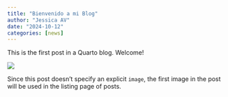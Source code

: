 ```yaml
---
title: "Bienvenido a mi Blog"
author: "Jessica AV"
date: "2024-10-12"
categories: [news]
---
```


This is the first post in a Quarto blog. Welcome!

![](thumbnail.jpg)

Since this post doesn't specify an explicit `image`, the first image in the post will be used in the listing page of posts.
